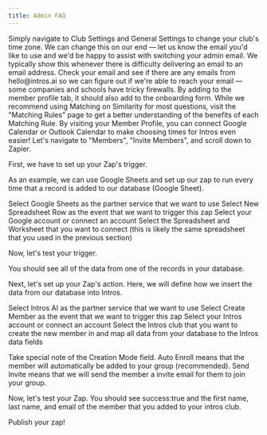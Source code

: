 ```yaml
---
title: Admin FAQ
---
```

<Accordion title="How do I change the time zone?">
  Simply navigate to Club Settings and General Settings to change your club's time zone.
</Accordion>
<Accordion title="How do I change my admin email?">
  We can change this on our end — let us know the email you'd like to use and we'd be happy to assist with switching your admin email.
</Accordion>
<Accordion title="When I input my email, it generated an Attention Needed error.">
  We typically show this whenever there is difficulty delivering an email to an email address. Check your email and see if there are any emails from hello@intros.ai so we can figure out if we're able to reach your email — some companies and schools have tricky firewalls.
</Accordion>
<Accordion title="How do I add questions to the onboarding form?">
  By adding to the member profile tab, it should also add to the onboarding form.
</Accordion>
<Accordion title="Which Matching Rules should I use?">
  While we recommend using Matching on Similarity for most questions, visit the "Matching Rules" page to get a better understanding of the benefits of each Matching Rule.
</Accordion>
<Accordion title="How do I integrate Google Calendar or Outlook Calendar?">
  By visiting your Member Profile, you can connect Google Calendar or Outlook Calendar to make choosing times for Intros even easier!
</Accordion>
<Accordion title="How do I integrate Zapier?">
  Let's navigate to "Members", "Invite Members", and scroll down to Zapier.

  First, we have to set up your Zap's trigger.

  As an example, we can use Google Sheets and set up our zap to run every time that a record is added to our database (Google Sheet).

  <Steps>
    <Step title="">
      Select Google Sheets as the partner service that we want to use
    </Step>
     <Step title="">
      Select New Spreadsheet Row as the event that we want to trigger this zap
    </Step>
     <Step title="">
      Select your Google account or connect an account
    </Step>
     <Step title="">
      Select the Spreadsheet and Worksheet that you want to connect (this is likely the same spreadsheet that you used in the previous             section)
    </Step>
  </Steps>

  Now, let's test your trigger.

  You should see all of the data from one of the records in your database.

  Next, let's set up your Zap's action. Here, we will define how we insert the data from our database into Intros.

<Steps>
    <Step title="">
       Select Intros AI as the partner service that we want to use
    </Step>
     <Step title="">
      Select Create Member as the event that we want to trigger this zap
    </Step>
     <Step title="">
       Select your Intros account or connect an account
    </Step>
     <Step title="">
       Select the Intros club that you want to create the new member in and map all data from your database to the Intros data fields
    </Step>
  </Steps>

  Take special note of the Creation Mode field. Auto Enroll means that the member will automatically be added to your group (recommended).     Send Invite means that we will send the member a invite email for them to join your group.

  Now, let's test your Zap. You should see success:true and the first name, last name, and email of the member that you added to your intros   club.

  Publish your zap!
</Accordion>
